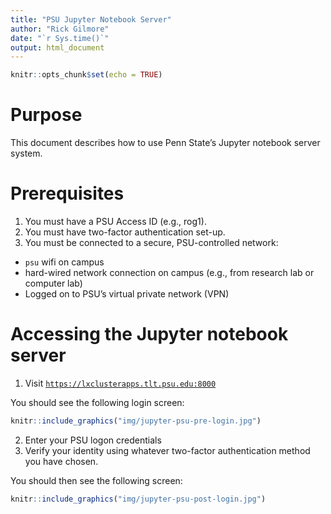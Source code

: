 ```yaml
---
title: "PSU Jupyter Notebook Server"
author: "Rick Gilmore"
date: "`r Sys.time()`"
output: html_document
---
```


```r
knitr::opts_chunk$set(echo = TRUE)
```

# Purpose

This document describes how to use Penn State's Jupyter notebook server system.

# Prerequisites

1. You must have a PSU Access ID (e.g., rog1).
2. You must have two-factor authentication set-up.
2. You must be connected to a secure, PSU-controlled network:

- `psu` wifi on campus
- hard-wired network connection on campus (e.g., from research lab or computer lab)
- Logged on to PSU's virtual private network (VPN)

# Accessing the Jupyter notebook server

1. Visit [`https://lxclusterapps.tlt.psu.edu:8000`](https://lxclusterapps.tlt.psu.edu:8000)

You should see the following login screen:

```r
knitr::include_graphics("img/jupyter-psu-pre-login.jpg")
```

2. Enter your PSU logon credentials
3. Verify your identity using whatever two-factor authentication method you have chosen.

You should then see the following screen:

```r
knitr::include_graphics("img/jupyter-psu-post-login.jpg")
```

